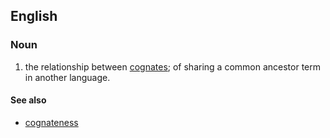 ==English==

===Noun===
{{en-noun|cognacies}}

# {{linguistics}} the relationship between [[cognate]]s; of sharing a common ancestor term in another language.

====See also====
*[[cognateness]]